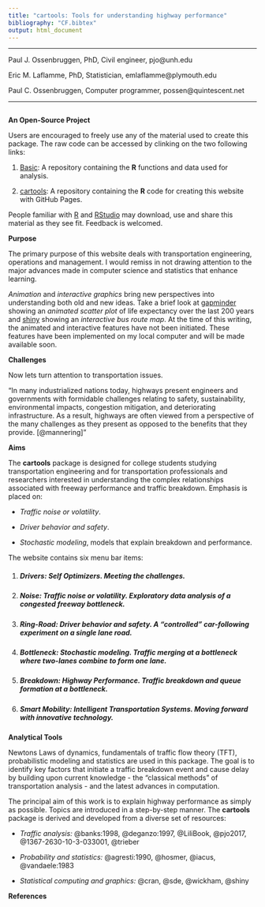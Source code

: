 ```yaml
---
title: "cartools: Tools for understanding highway performance"
bibliography: "CF.bibtex"
output: html_document
---
```


***

Paul J. Ossenbruggen, PhD, Civil engineer, pjo@unh.edu

Eric M. Laflamme, PhD, Statistician, emlaflamme@plymouth.edu

Paul C. Ossenbruggen, Computer programmer, possen@quintescent.net

***

```r
```

__An Open-Source Project__


Users are encouraged to freely use any of the material used to create this package. The raw code can be accessed by clinking on the two following links: 

1. [Basic](https://github.com/PJOssenbruggen/Basic): A repository containing the __R__  functions and data used for analysis.

2. [cartools](https://github.com/PJOssenbruggen/cartools): A repository containing the __R__ code for creating this website with GitHub Pages.

People familiar with [R](https://cran.r-project.org) and [RStudio](https://www.rstudio.com) may download, use and share this material as they see fit. Feedback is welcomed.

__Purpose__

The primary purpose of this website deals with transportation engineering, operations and management. I would remiss in not drawing attention to the major advances made in computer science and statistics that enhance learning.  

_Animation_ and _interactive graphics_ bring new perspectives into understanding both old and new ideas. Take a brief look at [gapminder](https://www.gapminder.org/tools/#$chart-type=bubbles) showing an _animated scatter plot_ of life expectancy over the last 200 years and [shiny](http://shiny.rstudio.com/gallery/bus-dashboard.html) showing an _interactive bus route map_. At the time of this writing, the animated and interactive features have not been initiated. These features have been implemented on my local computer and will be made available soon. 


__Challenges__

Now lets turn attention to transportation issues.

"In many industrialized nations today, highways present engineers and governments with formidable challenges relating to safety, sustainability, environmental impacts, congestion mitigation, and deteriorating infrastructure. As a result, highways are often viewed from a perspective of the many challenges as they present as opposed to the benefits that they provide. [@mannering]" 

__Aims__
 
The __cartools__ package is designed for college students studying transportation engineering and for transportation professionals and researchers interested in understanding the complex relationships associated with freeway performance and traffic breakdown. Emphasis is placed on: 

* _Traffic noise or volatility_.

* _Driver behavior and safety_. 

* _Stochastic modeling_,  models that explain breakdown and performance.


The website contains six menu bar items:

1. ##### __Drivers:__  _Self Optimizers_. Meeting the challenges.

2. ##### __Noise:__  _Traffic noise or  volatility_. Exploratory data analysis of a congested freeway bottleneck.

3. ##### __Ring-Road:__ _Driver behavior and safety_. A "controlled" car-following experiment on a single lane road.

4. #####  __Bottleneck:__ _Stochastic modeling_. Traffic merging at a bottleneck where two-lanes  combine to form one lane.

5. #####  __Breakdown:__ _Highway Performance_. Traffic breakdown and queue formation at a bottleneck.

6. ##### __Smart Mobility:__ _Intelligent Transportation Systems._ Moving forward with innovative technology.

__Analytical Tools__

Newtons Laws of dynamics, fundamentals of traffic flow theory (TFT), probabilistic modeling and statistics are used in this package.  The goal is to identify key factors that initiate a traffic breakdown event and cause delay by building upon current knowledge - the "classical methods" of transportation analysis - and the latest advances in computation.  



The principal aim of this work is to explain highway performance as simply as possible. Topics are introduced in a  step-by-step manner.  The  __cartools__ package is derived and developed from a diverse set of resources:

* _Traffic analysis:_ @banks:1998, @deganzo:1997, @LiliBook, @pjo2017, @1367-2630-10-3-033001, @trieber

* _Probability and statistics:_ @agresti:1990, @hosmer, @iacus, @vandaele:1983

* _Statistical computing and graphics:_ @cran, @sde,  @wickham, @shiny



__References__





